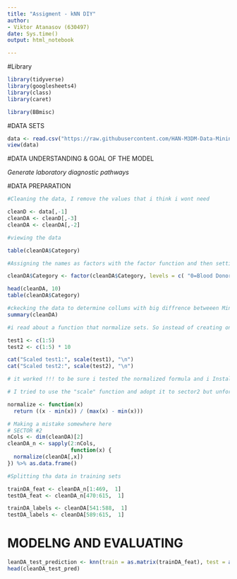 ---
title: "Assigment - kNN DIY"
author: 
- Viktor Atanasov (630497)
date: Sys.time()
output: html_notebook

---

#Library

```{r}
library(tidyverse)
library(googlesheets4)
library(class)
library(caret)

library(BBmisc)
```

#DATA SETS 

```{r}
data <- read.csv("https://raw.githubusercontent.com/HAN-M3DM-Data-Mining/data-mining-s2y2122-vicsubzero/master/datasets/KNN-hcvdat0.csv")
view(data)

```


#DATA UNDERSTANDING & GOAL OF THE MODEL 

*Generate laboratory diagnostic pathways* 

#DATA PREPARATION 

```{r}
#Cleaning the data, I remove the values that i think i wont need 

cleanD <- data[,-1]
cleanDA <- cleanD[,-3]
cleanDA <- cleanDA[,-2]

#viewing the data 

table(cleanDA$Category)

```
```{r}

#Assigning the names as factors with the factor function and then setting their labels (names)

cleanDA$Category <- factor(cleanDA$Category, levels = c( "0=Blood Donor", "1=Hepatitis", "2=Fibrosis", "3=Cirrhosis"), labels = c("BloodDon","Hepa", "Fibros", "Cirr"))

head(cleanDA, 10)
table(cleanDA$Category)
```
```{r}
#ckecking the data to determine collums with big diffrence betweeen Min and MAx value to use for the model 
summary(cleanDA)

#i read about a function that normalize sets. So instead of creating one I will try to see if it works. 

test1 <- c(1:5)
test2 <- c(1:5) * 10

cat("Scaled test1:", scale(test1), "\n")
cat("Scaled test2:", scale(test2), "\n")

# it worked !!! to be sure i tested the normalized formula and i Installed a package which had the normalized function already 
```
```{r}
# I tried to use the "scale" function and adopt it to sector2 but unfortunately it didn't work so i created the normalized formula from the ebook and used it to create the SECTOR2.

normalize <- function(x) 
  return ((x - min(x)) / (max(x) - min(x)))

```

```{r}
# Making a mistake somewhere here 
# SECTOR #2 
nCols <- dim(cleanDA)[2]
cleanDA_n <- sapply(2:nCols,
                    function(x) {
  normalize(cleanDA[,x])
}) %>% as.data.frame()

```
```{r}
#Splitting tha data in training sets 

trainDA_feat <- cleanDA_n[1:469,  1]
testDA_feat <- cleanDA_n[470:615,  1]

```

```{r}

trainDA_labels <- cleanDA[541:588,  1]
testDA_labels <- cleanDA[589:615,  1]

```
# MODELNG AND EVALUATING 

```{r}

leanDA_test_prediction <- knn(train = as.matrix(trainDA_feat), test = as.matrix(testDA_feat), cl = as.matrix(trainDA_labels), k = 21)
head(cleanDA_test_pred)

```


